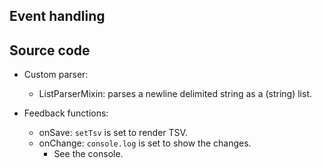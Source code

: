 
## Event handling

<Case />

## Source code

<GitHubViewer url="https://github.com/walkframe/docs.walkframe.com/blob/main/pages/gridsheet/Examples/Case3.tsx" />

- Custom parser:
  - ListParserMixin: parses a newline delimited string as a (string) list.

- Feedback functions:
  - onSave: ``setTsv`` is set to render TSV.
  - onChange: ``console.log`` is set to show the changes.
    - See the console.
